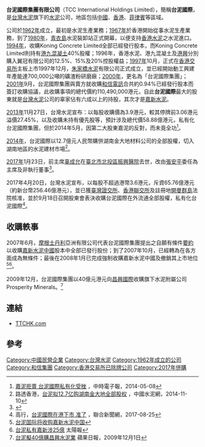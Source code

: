 '''台泥國際集團有限公司'''（TCC International Holdings Limited），簡稱'''台泥國際'''，是[[台灣水泥|台灣水泥]]旗下的[[水泥|水泥]]公司，地區包括[[中國|中國]]、[[香港|香港]]、[[菲律賓|菲律賓]]等區域。

公司於[[1962年|1962年]]成立，最初是水泥生產業務；[[1967年|1967年]]於香港開始從事水泥生產業務，到了[[1980年|1980年]]，[[青衣島|青衣島]]水泥裝卸站正式開幕，以便支持[[香港水泥|香港水泥]]之水泥進口。[[1994年|1994年]]，收購Koning Concrete Limited全部已經發行股本，而Koning Concrete Limited則持有[[港九混凝土|港九混凝土]]40%股權；1996年，香港水泥、港九混凝土及[[港興|港興]]分別購入翼冠有限公司的12.5%、15%及20%控股權益；[[1997年|1997年]]10月，正式在[[香港交易所|香港交易所]]主板上市1997年12月，[[朱家橋水泥|朱家橋水泥]]有限公司正式成立，並已經開始動工興建年產能達700,000公噸的礦渣粉研磨廠；[[2000年|2000年]]，更名為「台泥國際集團」；[[2001年|2001年]]9月，台泥國際集團與賣方就收購[[和信電訊|和信電訊]]合共約0.94%已經發行股本而簽訂收購協議，此收購事項的總代價約110,490,000港元，自此'''台泥國際'''最大的股東就是[[台灣水泥|台灣水泥]]公司的辜家佔有六成以上的持股，其次才是[[嘉新水泥|嘉新水泥]]。

[[2013年|2013年]]11月27日，台灣水泥宣布：以每股收購價為3.9港元，較其停牌前3.06港元溢價27.45%，以及收購未持有優先股等，預計涉及總代價58.88億港元，私有化台泥國際集團，但於2014年5月，因第二大股東嘉泥的反對，而未竟全功<ref>[http://www.chinatimes.com/newspapers/20140508001840-260110 嘉泥拒賣 台泥國際私有化受挫] {{Wayback|url=http://www.chinatimes.com/newspapers/20140508001840-260110 |date=20191130152726 }}，中時電子報，2014-05-08</ref>。

[[2014年|2014年]]，台泥國際以12.7億元人民幣購併湖南金大地材料公司的全部股權，切入湖南地區的水泥建材市場<ref>路透香港，[http://www.ccement.com/news/content/7683520822898.html 台泥拟12.7亿购湖南金大地全部股权] {{Wayback|url=http://www.ccement.com/news/content/7683520822898.html |date=20190809125753 }}，中國水泥網，2014-11-10</ref>。

[[2017年|2017年]]1月23日，前主席[[辜成允|辜成允]]在[[臺北市|臺北市]][[北投區|北投區]][[振興醫院|振興醫院]]去世，改由[[張安平|張安平]]委任為主席及非執行董事<ref>{{Cite web |url=http://www.hkexnews.hk/listedco/listconews/sehk/2017/0123/LTN20170123483_C.pdf |title=主席及執行董事離世、 委任主席、 委任提名委員會主席 及 委任薪酬委員會成員公告 |access-date=2017-01-23 |archive-date=2019-10-29 |archive-url=https://web.archive.org/web/20191029141756/https://www1.hkexnews.hk/listedco/listconews/sehk/2017/0123/ltn20170123483_c.pdf |dead-url=no }}</ref>。

2017年4月20日，台灣水泥宣布，以每股不超過港幣3.6港元，斥資65.76億港元（約新台幣256.46億港元），並已獲[[臺灣證交所|臺灣證交所]]、[[香港聯交所|香港聯交所]]及註冊地[[開曼群島|開曼群島]]法院核准，並於9月18日召開股東會表決收購台泥國際在外流通全部股權，私有化台泥國際<ref>高行，[https://udn.com/news/story/7252/2662762 台泥國際在港下市 准了] {{Wayback|url=https://udn.com/news/story/7252/2662762 |date=20190810171050 }}，聯合新聞網，2017-08-25</ref>。

==收購軼事==
2007年6月，[[摩根士丹利|摩根士丹利]]亞洲有限公司代表台泥國際集團提出之自願有條件[[要約|要約]]以收購[[嘉新水泥中國|嘉新水泥中國]]股本中全部已發行股份；到了2007年10月，已經轉為在各方面成為無條件；最後在2008年1月已完成強制收購嘉新水泥中國及撤銷其上市地位<REF>[http://info.china.alibaba.com/news/detail/v9-d1000390897.html 台泥国际将收购嘉新水泥中国]</REF><REF>
[http://the-sun.on.cc/channels/fina/20070616/20070616011644_0000.html 台泥私有嘉新涉25億] {{Wayback|url=http://the-sun.on.cc/channels/fina/20070616/20070616011644_0000.html |date=20160305010011 }} 太陽報
</REF>。 

2009年12月，台泥國際集團以40億元港元向[[昌興國際|昌興國際]]收購旗下水泥附屬公司Prosperity Minerals。<ref>[http://hk.apple.nextmedia.com/template/apple/art_main.php?iss_id=20091201&sec_id=15307&subsec=15320&art_id=13476171 台泥擬40億購昌興水泥業] 蘋果日報，2009年12月1日</ref>

==連結==
*[http://www.tcchk.com TTCHK.com] {{Wayback|url=http://www.tcchk.com/ |date=20200127062505 }}

==參考==
{{reflist}}

[[Category:中國民營企業|Category:中國民營企業]]
[[Category:台灣水泥|Category:台灣水泥]]
[[Category:1962年成立的公司|Category:1962年成立的公司]]
[[Category:和信集團|Category:和信集團]]
[[Category:香港交易所已除牌公司|Category:香港交易所已除牌公司]]
[[Category:2017年併購|Category:2017年併購]]